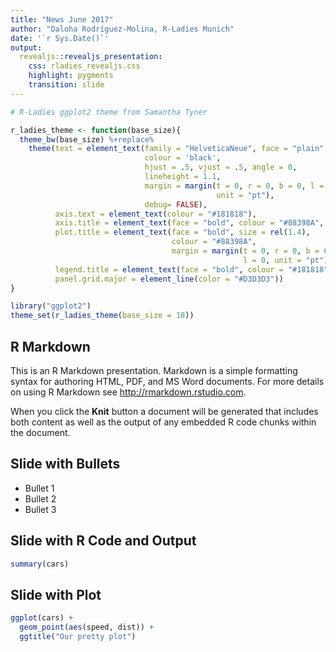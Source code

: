 ```yaml
---
title: "News June 2017"
author: "Daloha Rodríguez-Molina, R-Ladies Munich"
date: '`r Sys.Date()`'
output:
  revealjs::revealjs_presentation:
    css: rladies_revealjs.css
    highlight: pygments
    transition: slide
---
```

```r
# R-Ladies ggplot2 theme from Samantha Tyner

r_ladies_theme <- function(base_size){
  theme_bw(base_size) %+replace% 
    theme(text = element_text(family = "HelveticaNeue", face = "plain", size = base_size,
                              colour = 'black',
                              hjust = .5, vjust = .5, angle = 0, 
                              lineheight = 1.1, 
                              margin = margin(t = 0, r = 0, b = 0, l = 0, 
                                              unit = "pt"), 
                              debug= FALSE), 
          axis.text = element_text(colour = "#181818"), 
          axis.title = element_text(face = "bold", colour = "#88398A", size = rel(1.1)), 
          plot.title = element_text(face = "bold", size = rel(1.4), 
                                    colour = "#88398A", 
                                    margin = margin(t = 0, r = 0, b = 6.6,
                                                    l = 0, unit = "pt")),
          legend.title = element_text(face = "bold", colour = "#181818"),
          panel.grid.major = element_line(color = "#D3D3D3"))
}

library("ggplot2")
theme_set(r_ladies_theme(base_size = 18))
```
## R Markdown

This is an R Markdown presentation. Markdown is a simple formatting syntax for authoring HTML, PDF, and MS Word documents. For more details on using R Markdown see <http://rmarkdown.rstudio.com>.

When you click the **Knit** button a document will be generated that includes both content as well as the output of any embedded R code chunks within the document.

## Slide with Bullets

- Bullet 1
- Bullet 2
- Bullet 3

## Slide with R Code and Output

```r
summary(cars)
```

## Slide with Plot

```r

ggplot(cars) +
  geom_point(aes(speed, dist)) +
  ggtitle("Our pretty plot")
```